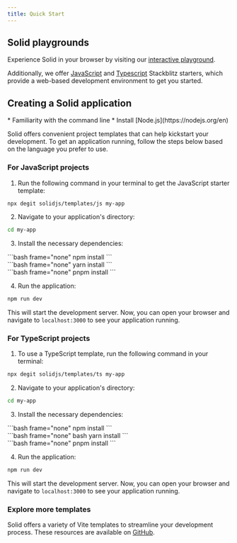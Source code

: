 ```yaml
---
title: Quick Start
---
```


## Solid playgrounds

Experience Solid in your browser by visiting our [interactive playground](https://playground.solidjs.com/).

Additionally, we offer [JavaScript](https://stackblitz.com/github/solidjs/templates/tree/master/js) and [Typescript](https://stackblitz.com/github/solidjs/templates/tree/master/ts) Stackblitz starters, which provide a web-based development environment to get you started.

## Creating a Solid application

<Callout title="Prerequisites:">
	* Familiarity with the command line * Install [Node.js](https://nodejs.org/en)
</Callout>

Solid offers convenient project templates that can help kickstart your development.
To get an application running, follow the steps below based on the language you prefer to use.

### For JavaScript projects

1. Run the following command in your terminal to get the JavaScript starter template:

```bash frame="none"
npx degit solidjs/templates/js my-app
```

2. Navigate to your application's directory:

```bash frame="none"
cd my-app
```

3. Install the necessary dependencies:

<TabsCodeBlocks>
<div id="npm">
```bash frame="none"
npm install
```
</div>

<div id="yarn">```bash frame="none" yarn install ```</div>

<div id="pnpm">
```bash frame="none"
pnpm install
```
</div>
</TabsCodeBlocks>

4. Run the application:

```bash frame="none"
npm run dev
```

This will start the development server.
Now, you can open your browser and navigate to `localhost:3000` to see your application running.

### For TypeScript projects

1. To use a TypeScript template, run the following command in your terminal:

```bash frame="none"
npx degit solidjs/templates/ts my-app
```

2. Navigate to your application's directory:

```bash frame="none"
cd my-app
```

3. Install the necessary dependencies:

<TabsCodeBlocks>
<div id="npm">
```bash frame="none"
npm install
```
</div>

<div id="yarn">```bash frame="none" bash yarn install ```</div>

<div id="pnpm">
```bash frame="none"
pnpm install
```
</div>
</TabsCodeBlocks>

4. Run the application:

```bash frame="none"
npm run dev
```

This will start the development server.
Now, you can open your browser and navigate to `localhost:3000` to see your application running.

### Explore more templates

Solid offers a variety of Vite templates to streamline your development process.
These resources are available on [GitHub](https://github.com/solidjs/templates).
